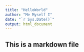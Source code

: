```yaml
---
title: "HelloWorld"
author: "Me Myself I"
date: "`r Sys.Date()`"
output: html_document
---
```

## This is a markdown file

